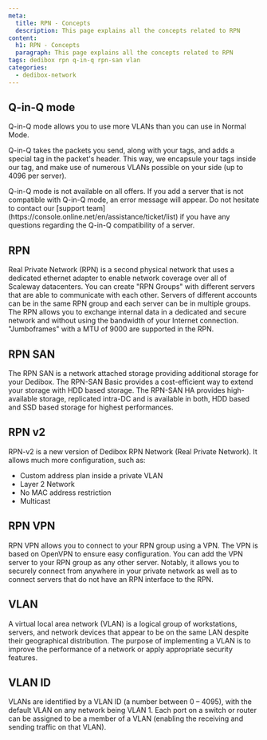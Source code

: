```yaml
---
meta:
  title: RPN - Concepts
  description: This page explains all the concepts related to RPN
content:
  h1: RPN - Concepts
  paragraph: This page explains all the concepts related to RPN
tags: dedibox rpn q-in-q rpn-san vlan 
categories:
  - dedibox-network
---
```


<Concept opened>

## Q-in-Q mode 

Q-in-Q mode allows you to use more VLANs than you can use in Normal Mode.

Q-in-Q takes the packets you send, along with your tags, and adds a special tag in the packet's header.
This way, we encapsule your tags inside our tag, and make use of numerous VLANs possible on your side (up to 4096 per server).

<Message type="note">
  Q-in-Q mode is not available on all offers. If you add a server that is not compatible with Q-in-Q mode, an error message will appear. Do not hesitate to contact our [support team](https://console.online.net/en/assistance/ticket/list) if you have any questions regarding the Q-in-Q compatibility of a server.
</Message>

</Concept>

<Concept opened>

## RPN

Real Private Network (RPN) is a second physical network that uses a dedicated ethernet adapter to enable network coverage over all of Scaleway datacenters. You can create "RPN Groups" with different servers that are able to communicate with each other. Servers of different accounts can be in the same RPN group and each server can be in multiple groups. The RPN allows you to exchange internal data in a dedicated and secure network and without using the bandwidth of your Internet connection. "Jumboframes" with a MTU of 9000 are supported in the RPN.

</Concept>

<Concept opened>

## RPN SAN

The RPN SAN is a network attached storage providing additional storage for your Dedibox. The RPN-SAN Basic provides a cost-efficient way to extend your storage with HDD based storage. The RPN-SAN HA provides high-available storage, replicated intra-DC and is available in both, HDD based and SSD based storage for highest performances.

</Concept>

<Concept opened>

## RPN v2

RPN-v2 is a new version of Dedibox RPN Network (Real Private Network). It allows much more configuration, such as:

- Custom address plan inside a private VLAN
- Layer 2 Network
- No MAC address restriction
- Multicast

</Concept>

<Concept>

## RPN VPN

RPN VPN allows you to connect to your RPN group using a VPN. The VPN is based on OpenVPN to ensure easy configuration. You can add the VPN server to your RPN group as any other server.
Notably, it allows you to securely connect from anywhere in your private network as well as to connect servers that do not have an RPN interface to the RPN.

</Concept>

<Concept>

## VLAN

A virtual local area network (VLAN) is a logical group of workstations, servers, and network devices that appear to be on the same LAN despite their geographical distribution. The purpose of implementing a VLAN is to improve the performance of a network or apply appropriate security features.

</Concept>

<Concept>

## VLAN ID

VLANs are identified by a VLAN ID (a number between 0 – 4095), with the default VLAN on any network being VLAN 1. Each port on a switch or router can be assigned to be a member of a VLAN (enabling the receiving and sending traffic on that VLAN).

</Concept>

